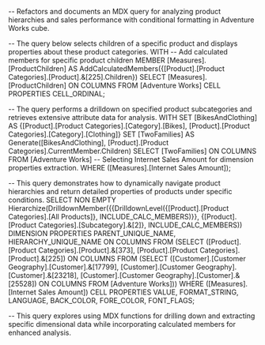 -- Refactors and documents an MDX query for analyzing product hierarchies and sales performance with conditional formatting in Adventure Works cube.

-- The query below selects children of a specific product and displays properties about these product categories.
WITH 
-- Add calculated members for specific product children
MEMBER [Measures].[ProductChildren] AS AddCalculatedMembers({[Product].[Product Categories].[Product].&[225].Children})
SELECT 
  [Measures].[ProductChildren] ON COLUMNS
FROM [Adventure Works]
CELL PROPERTIES CELL_ORDINAL;

-- The query performs a drilldown on specified product subcategories and retrieves extensive attribute data for analysis.
WITH 
SET [BikesAndClothing] AS {[Product].[Product Categories].[Category].[Bikes], [Product].[Product Categories].[Category].[Clothing]}
SET [TwoFamilies] AS Generate([BikesAndClothing], [Product].[Product Categories].CurrentMember.Children)
SELECT 
  [TwoFamilies] ON COLUMNS
FROM [Adventure Works]
-- Selecting Internet Sales Amount for dimension properties extraction.
WHERE ([Measures].[Internet Sales Amount]);

-- This query demonstrates how to dynamically navigate product hierarchies and return detailed properties of products under specific conditions.
SELECT NON EMPTY 
Hierarchize(DrilldownMember({{DrilldownLevel({[Product].[Product Categories].[All Products]}, INCLUDE_CALC_MEMBERS)}}, {[Product].[Product Categories].[Subcategory].&[2]}, INCLUDE_CALC_MEMBERS))
DIMENSION PROPERTIES PARENT_UNIQUE_NAME, HIERARCHY_UNIQUE_NAME ON COLUMNS
FROM (SELECT ([Product].[Product Categories].[Product].&[373], [Product].[Product Categories].[Product].&[225]) ON COLUMNS
      FROM (SELECT ([Customer].[Customer Geography].[Customer].&[17799], [Customer].[Customer Geography].[Customer].&[23218], [Customer].[Customer Geography].[Customer].&[25528]) ON COLUMNS
            FROM [Adventure Works]))
WHERE ([Measures].[Internet Sales Amount])
CELL PROPERTIES VALUE, FORMAT_STRING, LANGUAGE, BACK_COLOR, FORE_COLOR, FONT_FLAGS;

-- This query explores using MDX functions for drilling down and extracting specific dimensional data while incorporating calculated members for enhanced analysis.

